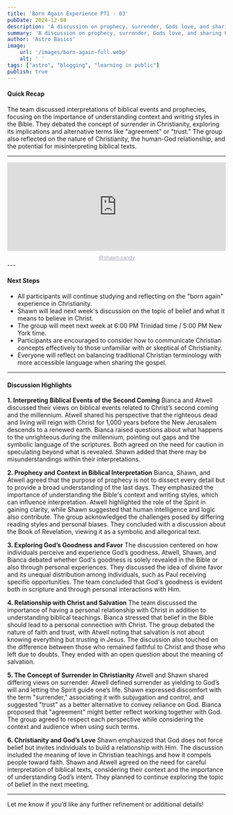 ```yaml
---
title: 'Born Again Experience PT1 - 03'
pubDate: 2024-12-08
description: 'A discussion on prophecy, surrender, Gods love, and sharing Christian values.'
summary: 'A discussion on prophecy, surrender, Gods love, and sharing Christian values with faith and compassion.'
author: 'Astro Basics'
image:
    url: '/images/born-again-full.webp'
    alt: ' ' 
tags: ["astro", "blogging", "learning in public"]
publish: true
---
```


#### **Quick Recap**

The team discussed interpretations of biblical events and prophecies, focusing on the importance of understanding context and writing styles in the Bible. They debated the concept of surrender in Christianity, exploring its implications and alternative terms like "agreement" or "trust." The group also reflected on the nature of Christianity, the human-God relationship, and the potential for misinterpreting biblical texts.

---

<div style="height: 228px; width: 100%;"><iframe src="https://audio.com/embed/audio/1817885308996762?theme=image"
    style="display:block; border-radius: 1px; border: none; height: 204px; width: 100%;"></iframe><a href='https://audio.com/shawn-sandy' style="text-align: center; display: block; color: #A4ABB6; font-size: 12px; font-family: sans-serif; line-height: 16px; margin-top: 8px; overflow: hidden; white-space: nowrap; text-overflow: ellipsis;">@shawn-sandy</a></div>
---


#### **Next Steps**
- All participants will continue studying and reflecting on the "born again" experience in Christianity.
- Shawn will lead next week's discussion on the topic of belief and what it means to believe in Christ.
- The group will meet next week at 6:00 PM Trinidad time / 5:00 PM New York time.
- Participants are encouraged to consider how to communicate Christian concepts effectively to those unfamiliar with or skeptical of Christianity.
- Everyone will reflect on balancing traditional Christian terminology with more accessible language when sharing the gospel.

---

#### **Discussion Highlights**

**1. Interpreting Biblical Events of the Second Coming**
Bianca and Atwell discussed their views on biblical events related to Christ’s second coming and the millennium. Atwell shared his perspective that the righteous dead and living will reign with Christ for 1,000 years before the New Jerusalem descends to a renewed earth. Bianca raised questions about what happens to the unrighteous during the millennium, pointing out gaps and the symbolic language of the scriptures. Both agreed on the need for caution in speculating beyond what is revealed. Shawn added that there may be misunderstandings within their interpretations.

**2. Prophecy and Context in Biblical Interpretation**
Bianca, Shawn, and Atwell agreed that the purpose of prophecy is not to dissect every detail but to provide a broad understanding of the last days. They emphasized the importance of understanding the Bible's context and writing styles, which can influence interpretation. Atwell highlighted the role of the Spirit in gaining clarity, while Shawn suggested that human intelligence and logic also contribute. The group acknowledged the challenges posed by differing reading styles and personal biases. They concluded with a discussion about the Book of Revelation, viewing it as a symbolic and allegorical text.

**3. Exploring God’s Goodness and Favor**
The discussion centered on how individuals perceive and experience God’s goodness. Atwell, Shawn, and Bianca debated whether God's goodness is solely revealed in the Bible or also through personal experiences. They discussed the idea of divine favor and its unequal distribution among individuals, such as Paul receiving specific opportunities. The team concluded that God's goodness is evident both in scripture and through personal interactions with Him.

**4. Relationship with Christ and Salvation**
The team discussed the importance of having a personal relationship with Christ in addition to understanding biblical teachings. Bianca stressed that belief in the Bible should lead to a personal connection with Christ. The group debated the nature of faith and trust, with Atwell noting that salvation is not about knowing everything but trusting in Jesus. The discussion also touched on the difference between those who remained faithful to Christ and those who left due to doubts. They ended with an open question about the meaning of salvation.

**5. The Concept of Surrender in Christianity**
Atwell and Shawn shared differing views on surrender. Atwell defined surrender as yielding to God’s will and letting the Spirit guide one’s life. Shawn expressed discomfort with the term "surrender," associating it with subjugation and control, and suggested "trust" as a better alternative to convey reliance on God. Bianca proposed that "agreement" might better reflect working together with God. The group agreed to respect each perspective while considering the context and audience when using such terms.

**6. Christianity and God’s Love**
Shawn emphasized that God does not force belief but invites individuals to build a relationship with Him. The discussion included the meaning of love in Christian teachings and how it compels people toward faith. Shawn and Atwell agreed on the need for careful interpretation of biblical texts, considering their context and the importance of understanding God’s intent. They planned to continue exploring the topic of belief in the next meeting.

---

Let me know if you’d like any further refinement or additional details!
